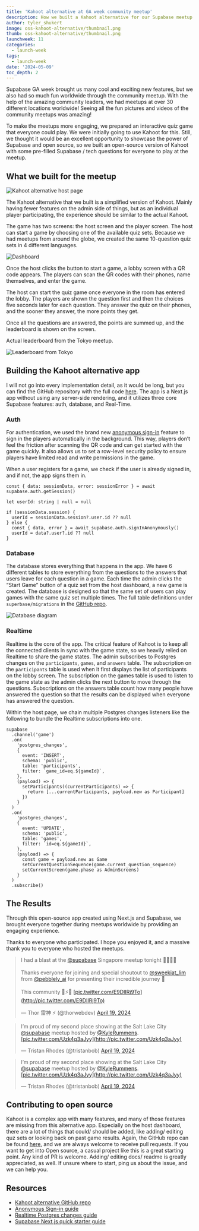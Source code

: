 ```yaml
---
title: 'Kahoot alternative at GA week community meetup'
description: How we built a Kahoot alternative for our Supabase meetup to boost up the community meetup.
author: tyler_shukert
image: oss-kahoot-alternative/thumbnail.png
thumb: oss-kahoot-alternative/thumbnail.png
launchweek: 11
categories:
  - launch-week
tags:
  - launch-week
date: '2024-05-09'
toc_depth: 2
---
```


Supabase GA week brought us many cool and exciting new features, but we also had so much fun worldwide through the community meetup. With the help of the amazing community leaders, we had meetups at over 30 different locations worldwide! Seeing all the fun pictures and videos of the community meetups was amazing!

To make the meetups more engaging, we prepared an interactive quiz game that everyone could play. We were initially going to use Kahoot for this. Still, we thought it would be an excellent opportunity to showcase the power of Supabase and open source, so we built an open-source version of Kahoot with some pre-filled Supabase / tech questions for everyone to play at the meetup.

## What we built for the meetup

![Kahoot alternative host page](/images/blog/oss-kahoot-alternative/host-page.png)

The Kahoot alternative that we built is a simplified version of Kahoot. Mainly having fewer features on the admin side of things, but as an individual player participating, the experience should be similar to the actual Kahoot.

The game has two screens: the host screen and the player screen. The host can start a game by choosing one of the available quiz sets. Because we had meetups from around the globe, we created the same 10-question quiz sets in 4 different languages. 

![Dashboard](/images/blog/oss-kahoot-alternative/dashboard.png)

Once the host clicks the button to start a game, a lobby screen with a QR code appears. The players can scan the QR codes with their phones, name themselves, and enter the game.

The host can start the quiz game once everyone in the room has entered the lobby. The players are shown the question first and then the choices five seconds later for each question. They answer the quiz on their phones, and the sooner they answer, the more points they get. 

Once all the questions are answered, the points are summed up, and the leaderboard is shown on the screen. 

Actual leaderboard from the Tokyo meetup.

![Leaderboard from Tokyo](/images/blog/oss-kahoot-alternative/results.png)

## Building the Kahoot alternative app

I will not go into every implementation detail, as it would be long, but you can find the GitHub repository with the full code [here](https://github.com/supabase-community/kahoot-alternative). The app is a Next.js app without using any server-side rendering, and it utilizes three core Supabase features: auth, database, and Real-Time.

### Auth

For authentication, we used the brand new [anonymous sign-in](https://supabase.com/docs/guides/auth/auth-anonymous) feature to sign in the players automatically in the background. This way, players don’t feel the friction after scanning the QR code and can get started with the game quickly. It also allows us to set a row-level security policy to ensure players have limited read and write permissions in the game. 

When a user registers for a game, we check if the user is already signed in, and if not, the app signs them in. 

```tsx
const { data: sessionData, error: sessionError } = await supabase.auth.getSession()

let userId: string | null = null

if (sessionData.session) {
  userId = sessionData.session?.user.id ?? null
} else {
  const { data, error } = await supabase.auth.signInAnonymously()
  userId = data?.user?.id ?? null
}
```

### Database

The database stores everything that happens in the app. We have 6 different tables to store everything from the questions to the answers that users leave for each question in a game. Each time the admin clicks the “Start Game” button of a quiz set from the host dashboard, a new game is created. The database is designed so that the same set of users can play games with the same quiz set multiple times. The full table definitions under `superbase/migrations` in the [GitHub repo](https://github.com/supabase-community/kahoot-alternative/tree/main/supabase/migrations).

![Database diagram](/images/blog/oss-kahoot-alternative/erd.png)

### Realtime

Realtime is the core of the app. The critical feature of Kahoot is to keep all the connected clients in sync with the game state, so we heavily relied on Realtime to share the game states. The admin subscribes to Postgres changes on the `participants`, `games`, and `answers` table. The subscription on the `participants` table is used when it first displays the list of participants on the lobby screen. The subscription on the games table is used to listen to the game state as the admin clicks the next button to move through the questions. Subscriptions on the answers table count how many people have answered the question so that the results can be displayed when everyone has answered the question. 

Within the host page, we chain multiple Postgres changes listeners like the following to bundle the Realtime subscriptions into one.

```tsx
supabase
  .channel('game')
  .on(
    'postgres_changes',
    {
      event: 'INSERT',
      schema: 'public',
      table: 'participants',
      filter: `game_id=eq.${gameId}`,
    },
    (payload) => {
      setParticipants((currentParticipants) => {
        return [...currentParticipants, payload.new as Participant]
      })
    }
  )
  .on(
    'postgres_changes',
    {
      event: 'UPDATE',
      schema: 'public',
      table: 'games',
      filter: `id=eq.${gameId}`,
    },
    (payload) => {
      const game = payload.new as Game
      setCurrentQuestionSequence(game.current_question_sequence)
      setCurrentScreen(game.phase as AdminScreens)
    }
  )
  .subscribe()
```

## The Results

Through this open-source app created using Next.js and Supabase, we brought everyone together during meetups worldwide by providing an engaging experience. 

Thanks to everyone who participated. I hope you enjoyed it, and a massive thank you to everyone who hosted the meetups. 

<blockquote class="twitter-tweet" data-media-max-width="560"><p lang="en" dir="ltr">I had a blast at the <a href="[https://twitter.com/supabase?ref_src=twsrc^tfw](https://twitter.com/supabase?ref_src=twsrc%5Etfw)">@supabase</a> Singapore meetup tonight 💚🇸🇬🙌<br><br>Thanks everyone for joining and special shoutout to <a href="[https://twitter.com/sweekiat_lim?ref_src=twsrc^tfw](https://twitter.com/sweekiat_lim?ref_src=twsrc%5Etfw)">@sweekiat_lim</a> from <a href="[https://twitter.com/pebblely_ai?ref_src=twsrc^tfw](https://twitter.com/pebblely_ai?ref_src=twsrc%5Etfw)">@pebblely_ai</a> for presenting their incredible journey 🚀<br><br>This community 💚⚡️💚 <a href="https://t.co/E9DIIRj9To">[pic.twitter.com/E9DIIRj9To](http://pic.twitter.com/E9DIIRj9To)</a></p>— Thor 雷神 ⚡️ (@thorwebdev) <a href="[https://twitter.com/thorwebdev/status/1781318494388375911?ref_src=twsrc^tfw](https://twitter.com/thorwebdev/status/1781318494388375911?ref_src=twsrc%5Etfw)">April 19, 2024</a></blockquote> <script async src="https://platform.twitter.com/widgets.js" charset="utf-8"></script>

<blockquote class="twitter-tweet"><p lang="en" dir="ltr">I’m proud of my second place showing at the Salt Lake City <a href="[https://twitter.com/supabase?ref_src=twsrc^tfw](https://twitter.com/supabase?ref_src=twsrc%5Etfw)">@supabase</a> meetup hosted by <a href="[https://twitter.com/KyleRummens?ref_src=twsrc^tfw](https://twitter.com/KyleRummens?ref_src=twsrc%5Etfw)">@KyleRummens</a>. <a href="https://t.co/Uzk4q3aJyy">[pic.twitter.com/Uzk4q3aJyy](http://pic.twitter.com/Uzk4q3aJyy)</a></p>— Tristan Rhodes (@tristanbob) <a href="[https://twitter.com/tristanbob/status/1781340495899406511?ref_src=twsrc^tfw](https://twitter.com/tristanbob/status/1781340495899406511?ref_src=twsrc%5Etfw)">April 19, 2024</a></blockquote> <script async src="https://platform.twitter.com/widgets.js" charset="utf-8"></script>

<blockquote class="twitter-tweet"><p lang="en" dir="ltr">I’m proud of my second place showing at the Salt Lake City <a href="[https://twitter.com/supabase?ref_src=twsrc^tfw](https://twitter.com/supabase?ref_src=twsrc%5Etfw)">@supabase</a> meetup hosted by <a href="[https://twitter.com/KyleRummens?ref_src=twsrc^tfw](https://twitter.com/KyleRummens?ref_src=twsrc%5Etfw)">@KyleRummens</a>. <a href="https://t.co/Uzk4q3aJyy">[pic.twitter.com/Uzk4q3aJyy](http://pic.twitter.com/Uzk4q3aJyy)</a></p>— Tristan Rhodes (@tristanbob) <a href="[https://twitter.com/tristanbob/status/1781340495899406511?ref_src=twsrc^tfw](https://twitter.com/tristanbob/status/1781340495899406511?ref_src=twsrc%5Etfw)">April 19, 2024</a></blockquote> <script async src="https://platform.twitter.com/widgets.js" charset="utf-8"></script>

## Contributing to open source

Kahoot is a complex app with many features, and many of those features are missing from this alternative app. Especially on the host dashboard, there are a lot of things that could/ should be added, like adding/ editing quz sets or looking back on past game results. Again, the GitHub repo can be found [here](https://github.com/supabase-community/kahoot-alternative), and we are always welcome to receive pull requests. If you want to get into Open source, a casual project like this is a great starting point. Any kind of PR is welcome. Adding/ editing docs/ readme is greatly appreciated, as well. If unsure where to start, ping us about the issue, and we can help you. 

## Resources

- [Kahoot alternative GitHub repo](https://github.com/supabase-community/kahoot-alternative)
- [Anonymous Sign-in guide](https://supabase.com/docs/guides/auth/auth-anonymous)
- [Realtime Postgres changes guide](https://supabase.com/docs/guides/realtime/postgres-changes)
- [Supabase Next.js quick starter guide](https://supabase.com/docs/guides/getting-started/quickstarts/nextjs)